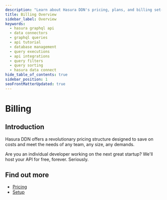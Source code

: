 ```yaml
---
description: "Learn about Hasura DDN's pricing, plans, and billing set-up."
title: Billing Overview
sidebar_label: Overview
keywords:
  - hasura graphql api
  - data connectors
  - graphql queries
  - api tutorial
  - database management
  - query executions
  - api integrations
  - query filters
  - query sorting
  - hasura data connect
hide_table_of_contents: true
sidebar_position: 1
seoFrontMatterUpdated: true
---
```



# Billing

## Introduction

Hasura DDN offers a revolutionary pricing structure designed to save on costs and meet the needs of any team, any size,
any demands.

Are you an individual developer working on the next great startup? We'll host your API for free, forever. Seriously.

## Find out more

- [Pricing](/billing/pricing.mdx)
- [Setup](/billing/setup.mdx)
